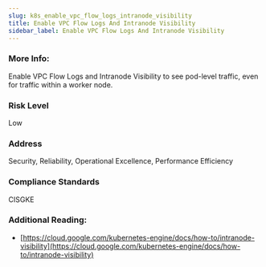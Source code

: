 ```yaml
---
slug: k8s_enable_vpc_flow_logs_intranode_visibility
title: Enable VPC Flow Logs And Intranode Visibility
sidebar_label: Enable VPC Flow Logs And Intranode Visibility
---
```


### More Info:

Enable VPC Flow Logs and Intranode Visibility to see pod-level traffic, even for traffic within a worker node.

### Risk Level

Low

### Address

Security, Reliability, Operational Excellence, Performance Efficiency

### Compliance Standards

CISGKE

### Additional Reading:

- [https://cloud.google.com/kubernetes-engine/docs/how-to/intranode-visibility](https://cloud.google.com/kubernetes-engine/docs/how-to/intranode-visibility) 

